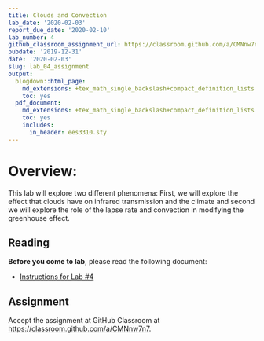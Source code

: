```yaml
---
title: Clouds and Convection
lab_date: '2020-02-03'
report_due_date: '2020-02-10'
lab_number: 4
github_classroom_assignment_url: https://classroom.github.com/a/CMNnw7n7
pubdate: '2019-12-31'
date: '2020-02-03'
slug: lab_04_assignment
output:
  blogdown::html_page:
    md_extensions: +tex_math_single_backslash+compact_definition_lists
    toc: yes
  pdf_document:
    md_extensions: +tex_math_single_backslash+compact_definition_lists
    toc: yes
    includes:
      in_header: ees3310.sty
---
```

# Overview:

This lab will explore two different phenomena: First, we will explore the effect that clouds have on infrared transmission and the climate and second we will explore the role of the lapse rate and convection in modifying the greenhouse effect.

## Reading

**Before you come to lab**, please read the following document:

* [Instructions for Lab #4](/lab_docs/lab_04_instructions){target="_blank"}

## Assignment

Accept the assignment at GitHub Classroom at <https://classroom.github.com/a/CMNnw7n7>.
